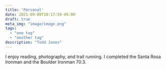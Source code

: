 ```yaml
---
title: 'Personal'
date: 2021-09-08T10:17:59-05:00
draft: true
meta_img: "image/image.png"
tags:
  - "one tag"
  - "another tag"
description: "Todd Jones"
---
```


I enjoy reading, photography, and trail running. I completed the Santa Rosa Ironman and the Boulder Ironman 70.3.  
